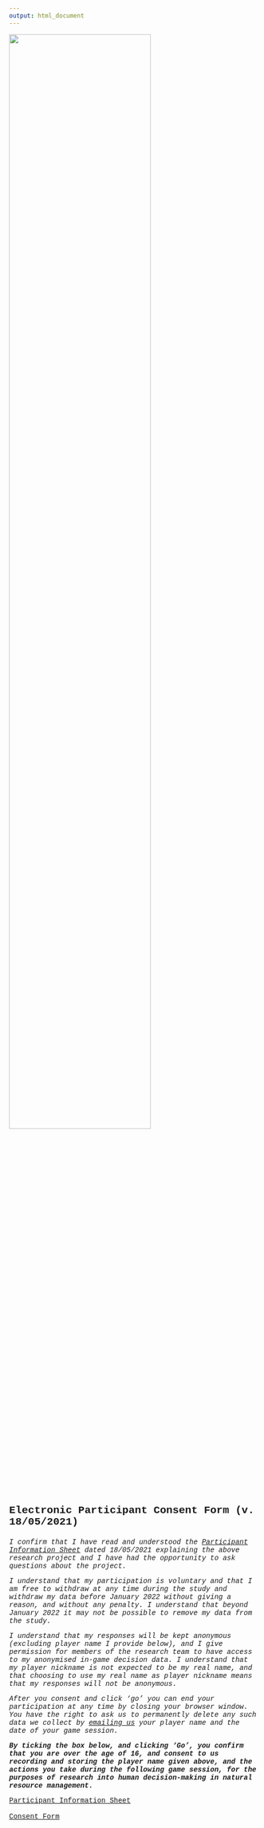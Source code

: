 ```yaml
---
output: html_document
---
```


<img src="GMSEGAME_logo_wide.jpg" width = 75%>

<div style = "font-family: Courier New; font-size: 1.5em; font-weight: bold">
Electronic Participant Consent Form (v. 18/05/2021)
</div>
<div style = "font-family: Courier New; font-style: italic">
<p>
I confirm that I have read and understood the <a href="https://ochil-ds.co.uk/GMSEGAME_ParticipantInformationSheet.pdf" target="_blank">Participant Information Sheet</a> dated 18/05/2021 explaining the above research project and I have had the opportunity to ask questions about the project.<br>
<p>
I understand that my participation is voluntary and that I am free to withdraw at any time during the study and withdraw my data before January 2022 without giving a reason, and without any penalty. I understand that beyond January 2022 it may not be possible to remove my data from the study.
<p>
I understand that my responses will be kept anonymous (excluding player name I provide below), and I give permission for members of the research team to have access to my anonymised in-game decision data. I understand that my player nickname is not expected to be my real name, and that choosing to use my real name as player nickname means that my responses will not be anonymous.
<p>
After you consent and click 'go' you can end your participation at any time by closing your browser window. You have the right to ask us to permanently delete any such data we collect by <a href="mailto:jm241@stir.ac.uk">emailing us</a> your player name and the date of your game session.
<p><b>
By ticking the box below, and clicking 'Go', you confirm that you are over the age of 16, and consent to us recording and storing the player name given above, and the actions you take during the following game session, for the purposes of research into human decision-making in natural resource management.
</b>
</div>

<div style = "font-family: Courier New">

<a href="https://ochil-ds.co.uk/GMSEGAME_ParticipantInformationSheet.pdf" target="_blank">Participant Information Sheet</a>
<br>  
<a href="https://ochil-ds.co.uk/GMSEGAME_ParticipantConsentForm.pdf" target="_blank">Consent Form</a>

</div>